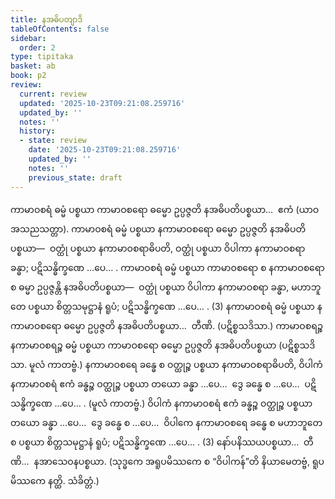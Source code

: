 ```yaml
---
title: နအဓိပတျာဒိ
tableOfContents: false
sidebar:
  order: 2
type: tipitaka
basket: ab
book: p2
review:
  current: review
  updated: '2025-10-23T09:21:08.259716'
  updated_by: ''
  notes: ''
  history:
  - state: review
    date: '2025-10-23T09:21:08.259716'
    updated_by: ''
    notes: ''
    previous_state: draft
---
```



<ReviewStatus review={frontmatter.review} showDetails={true} />

<HypothesisAnnotation frontmatter={frontmatter} />

<DynamicBreadcrumb />

<Division number="204" book="p2" e="ch" v="38" p="446">

<Paragraph number="4532" book="p2">
ကာမာဝစရံ ဓမ္မံ ပစ္စယာ ကာမာဝစရော ဓမ္မော ဥပ္ပဇ္ဇတိ နအဓိပတိပစ္စယာ…  ဧကံ (ယာဝ အသညသတ္တာ). ကာမာဝစရံ ဓမ္မံ ပစ္စယာ နကာမာဝစရော ဓမ္မော ဥပ္ပဇ္ဇတိ နအဓိပတိပစ္စယာ—  ဝတ္ထုံ ပစ္စယာ နကာမာဝစရာဓိပတိ, ဝတ္ထုံ ပစ္စယာ ဝိပါကာ နကာမာဝစရာ ခန္ဓာ; ပဋိသန္ဓိက္ခဏေ …ပေ… . ကာမာဝစရံ ဓမ္မံ ပစ္စယာ ကာမာဝစရော စ နကာမာဝစရော စ ဓမ္မာ ဥပ္ပဇ္ဇန္တိ နအဓိပတိပစ္စယာ—  ဝတ္ထုံ ပစ္စယာ ဝိပါကာ နကာမာဝစရာ ခန္ဓာ, မဟာဘူတေ ပစ္စယာ စိတ္တသမုဋ္ဌာနံ ရူပံ; ပဋိသန္ဓိက္ခဏေ …ပေ… . (3)
</Paragraph>

<Paragraph number="4533" book="p2">
နကာမာဝစရံ ဓမ္မံ ပစ္စယာ နကာမာဝစရော ဓမ္မော ဥပ္ပဇ္ဇတိ နအဓိပတိပစ္စယာ…  တီဏိ. (ပဋိစ္စသဒိသာ.)
</Paragraph>

<Paragraph number="4534" book="p2">
ကာမာဝစရဉ္စ နကာမာဝစရဉ္စ ဓမ္မံ ပစ္စယာ ကာမာဝစရော ဓမ္မော ဥပ္ပဇ္ဇတိ နအဓိပတိပစ္စယာ (ပဋိစ္စသဒိသာ. မူလံ ကာတဗ္ဗံ.) နကာမာဝစရေ ခန္ဓေ စ ဝတ္ထုဉ္စ ပစ္စယာ နကာမာဝစရာဓိပတိ, ဝိပါကံ နကာမာဝစရံ ဧကံ ခန္ဓဉ္စ ဝတ္ထုဉ္စ ပစ္စယာ တယော ခန္ဓာ …ပေ…  ဒွေ ခန္ဓေ စ …ပေ…  ပဋိသန္ဓိက္ခဏေ …ပေ… . (မူလံ ကာတဗ္ဗံ.) ဝိပါကံ နကာမာဝစရံ ဧကံ ခန္ဓဉ္စ ဝတ္ထုဉ္စ ပစ္စယာ တယော ခန္ဓာ …ပေ…  ဒွေ ခန္ဓေ စ …ပေ…  ဝိပါကေ နကာမာဝစရေ ခန္ဓေ စ မဟာဘူတေ စ ပစ္စယာ စိတ္တသမုဋ္ဌာနံ ရူပံ; ပဋိသန္ဓိက္ခဏေ …ပေ… . (3)
</Paragraph>

<Paragraph number="4535" book="p2">
နော်ပနိဿယပစ္စယာ…  တီဏိ…  နအာသေဝနပစ္စယာ. (သုဒ္ဓကေ အရူပမိဿကေ စ “ဝိပါကန်”တိ နိယာမေတဗ္ဗံ, ရူပမိဿကေ နတ္ထိ. သံခိတ္တံ.)
</Paragraph>
</Division>